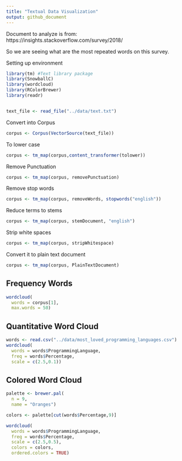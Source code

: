 ```yaml
---
title: "Textual Data Visualization"
output: github_document
---
```



Document to analyze is from: 
https://insights.stackoverflow.com/survey/2018/

So we are seeing what are the most repeated words on this survey.

Setting up environment

```r
library(tm) #Text library package
library(SnowballC)
library(wordcloud)
library(RColorBrewer)
library(readr)


text_file <- read_file("../data/text.txt")
```


Convert into Corpus

```r
corpus <- Corpus(VectorSource(text_file))

```

To lower case

```r
corpus <- tm_map(corpus,content_transformer(tolower))
```

Remove Punctuation
```r
corpus <- tm_map(corpus, removePunctuation)
```

Remove stop words
```r
corpus <- tm_map(corpus, removeWords, stopwords("english"))
```
Reduce terms to stems

```r
corpus <- tm_map(corpus, stemDocument, "english")
```

Strip white spaces
```r
corpus <- tm_map(corpus, stripWhitespace)
```

Convert it to plain text document

```r
corpus <- tm_map(corpus, PlainTextDocument)
```

## Frequency Words

```r
wordcloud(
  words = corpus[1],
  max.words = 50)
```

## Quantitative Word Cloud

```r
words <- read.csv("../data/most_loved_programming_languages.csv")
wordcloud(
  words = words$ProgrammingLanguage,
  freq = words$Percentage,
  scale = c(2.5,0.1))
```

## Colored Word Cloud

```r
palette <- brewer.pal(
  n = 9,
  name = "Oranges")

colors <- palette[cut(words$Percentage,9)]

wordcloud(
  words = words$ProgrammingLanguage,
  freq = words$Percentage,
  scale = c(2.5,0.5),
  colors = colors,
  ordered.colors = TRUE)

```



